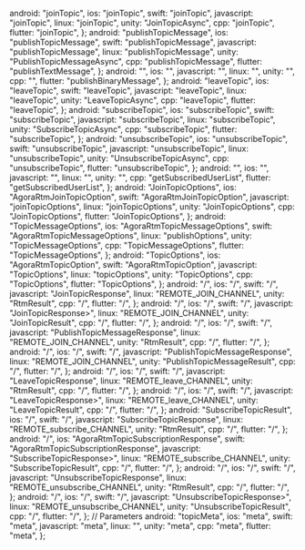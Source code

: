   android: "joinTopic",
  ios: "joinTopic",
  swift: "joinTopic",
  javascript: "joinTopic",
  linux: "joinTopic",
  unity: "JoinTopicAsync",
  cpp: "joinTopic",
  flutter: "joinTopic",
};
  android: "publishTopicMessage",
  ios: "publishTopicMessage",
  swift: "publishTopicMessage",
  javascript: "publishTopicMessage",
  linux: "publishTopicMessage",
  unity: "PublishTopicMessageAsync",
  cpp: "publishTopicMessage",
  flutter: "publishTextMessage",
};
  android: "",
  ios: "",
  javascript: "",
  linux: "",
  unity: "",
  cpp: "",
  flutter: "publishBinaryMessage",
};
  android: "leaveTopic",
  ios: "leaveTopic",
  swift: "leaveTopic",
  javascript: "leaveTopic",
  linux: "leaveTopic",
  unity: "LeaveTopicAsync",
  cpp: "leaveTopic",
  flutter: "leaveTopic",
};
  android: "subscribeTopic",
  ios: "subscribeTopic",
  swift: "subscribeTopic",
  javascript: "subscribeTopic",
  linux: "subscribeTopic",
  unity: "SubscribeTopicAsync",
  cpp: "subscribeTopic",
  flutter: "subscribeTopic",
};
  android: "unsubscribeTopic",
  ios: "unsubscribeTopic",
  swift: "unsubscribeTopic",
  javascript: "unsubscribeTopic",
  linux: "unsubscribeTopic",
  unity: "UnsubscribeTopicAsync",
  cpp: "unsubscribeTopic",
  flutter: "unsubscribeTopic",
};
  android: "",
  ios: "",
  javascript: "",
  linux: "",
  unity: "",
  cpp: "getSubscribedUserList",
  flutter: "getSubscribedUserList",
};
  android: "JoinTopicOptions",
  ios: "AgoraRtmJoinTopicOption",
  swift: "AgoraRtmJoinTopicOption",
  javascript: "joinTopicOptions",
  linux: "joinTopicOptions",
  unity: "JoinTopicOptions",
  cpp: "JoinTopicOptions",
  flutter: "JoinTopicOptions",
};
  android: "TopicMessageOptions",
  ios: "AgoraRtmTopicMessageOptions",
  swift: "AgoraRtmTopicMessageOptions",
  linux: "publishOptions",
  unity: "TopicMessageOptions",
  cpp: "TopicMessageOptions",
  flutter: "TopicMessageOptions",
};
  android: "TopicOptions",
  ios: "AgoraRtmTopicOption",
  swift: "AgoraRtmTopicOption",
  javascript: "TopicOptions",
  linux: "topicOptions",
  unity: "TopicOptions",
  cpp: "TopicOptions",
  flutter: "TopicOptions",
};
  android: "/",
  ios: "/",
  swift: "/",
  javascript: "JoinTopicResponse",
  linux: "REMOTE_JOIN_CHANNEL",
  unity: "RtmResult<JoinTopicResult>",
  cpp: "/",
  flutter: "/",
};
  android: "/",
  ios: "/",
  swift: "/",
  javascript: "JoinTopicResponse>",
  linux: "REMOTE_JOIN_CHANNEL",
  unity: "JoinTopicResult",
  cpp: "/",
  flutter: "/",
};
  android: "/",
  ios: "/",
  swift: "/",
  javascript: "PublishTopicMessageResponse",
  linux: "REMOTE_JOIN_CHANNEL",
  unity: "RtmResult<PublishTopicMessageResult>",
  cpp: "/",
  flutter: "/",
};
  android: "/",
  ios: "/",
  swift: "/",
  javascript: "PublishTopicMessageResponse",
  linux: "REMOTE_JOIN_CHANNEL",
  unity: "PublishTopicMessageResult",
  cpp: "/",
  flutter: "/",
};
  android: "/",
  ios: "/",
  swift: "/",
  javascript: "LeaveTopicResponse",
  linux: "REMOTE_leave_CHANNEL",
  unity: "RtmResult<LeaveTopicResult>",
  cpp: "/",
  flutter: "/",
};
  android: "/",
  ios: "/",
  swift: "/",
  javascript: "LeaveTopicResponse>",
  linux: "REMOTE_leave_CHANNEL",
  unity: "LeaveTopicResult",
  cpp: "/",
  flutter: "/",
};
  android: "SubscribeTopicResult",
  ios: "/",
  swift: "/",
  javascript: "SubscribeTopicResponse",
  linux: "REMOTE_subscribe_CHANNEL",
  unity: "RtmResult<SubscribeTopicResult>",
  cpp: "/",
  flutter: "/",
};
  android: "/",
  ios: "AgoraRtmTopicSubscriptionResponse",
  swift: "AgoraRtmTopicSubscriptionResponse",
  javascript: "SubscribeTopicResponse>",
  linux: "REMOTE_subscribe_CHANNEL",
  unity: "SubscribeTopicResult",
  cpp: "/",
  flutter: "/",
};
  android: "/",
  ios: "/",
  swift: "/",
  javascript: "UnsubscribeTopicResponse",
  linux: "REMOTE_unsubscribe_CHANNEL",
  unity: "RtmResult<UnsubscribeTopicResult>",
  cpp: "/",
  flutter: "/",
};
  android: "/",
  ios: "/",
  swift: "/",
  javascript: "UnsubscribeTopicResponse>",
  linux: "REMOTE_unsubscribe_CHANNEL",
  unity: "UnsubscribeTopicResult",
  cpp: "/",
  flutter: "/",
};
// Parameters
  android: "topicMeta",
  ios: "meta",
  swift: "meta",
  javascript: "meta",
  linux: "",
  unity: "meta",
  cpp: "meta",
  flutter: "meta",
};